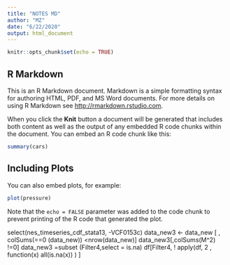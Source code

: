 ```yaml
---
title: "NOTES MD"
author: "MZ"
date: "6/22/2020"
output: html_document
---
```


```r
knitr::opts_chunk$set(echo = TRUE)
```

## R Markdown

This is an R Markdown document. Markdown is a simple formatting syntax for authoring HTML, PDF, and MS Word documents. For more details on using R Markdown see <http://rmarkdown.rstudio.com>.

When you click the **Knit** button a document will be generated that includes both content as well as the output of any embedded R code chunks within the document. You can embed an R code chunk like this:

```r
summary(cars)
```

## Including Plots

You can also embed plots, for example:

```r
plot(pressure)
```

Note that the `echo = FALSE` parameter was added to the code chunk to prevent printing of the R code that generated the plot.


select(nes_timeseries_cdf_stata13, -VCF0153c)
data_new3 <- data_new [ , colSums(==0 (data_new)) <nrow(data_new)]
data_new3[,colSums(M^2) !=0]
data_new3 =subset (Filter4,select = is.na)
df[Filter4, ! apply(df, 2 , function(x) all(is.na(x)) ) ]








